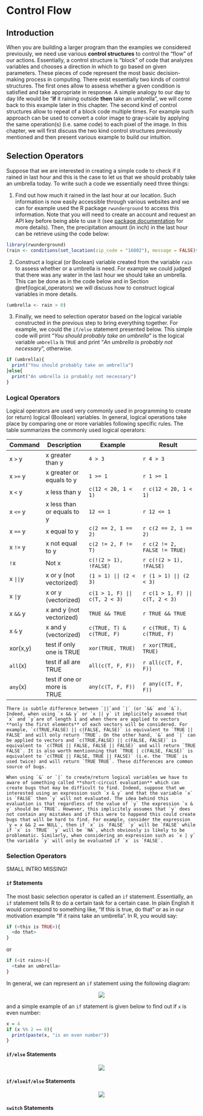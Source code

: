 # Control Flow {#control}

## Introduction

When you are building a larger program than the examples we considered previously, we need use various **control structures** to control the "flow" of our actions. Essentially, a control structure is "block" of code that analyzes variables and chooses a direction in which to go based on given parameters. These pieces of code represent the most basic decision-making process in computing. There exist essentially two kinds of control structures. The first ones allow to assess whether a given condition is satisfied and take appropriate in response. A simple analogy to our day to day life would be "**if** it raining outside **then** take an umbrella", we will come back to this example later in this chapter. The second kind of control structures allow to repeat of a block code multiple times. For example such approach can be used to convert a color image to gray-scale by applying the same operation(s) (i.e. same code) to each pixel of the image. In this chapter, we will first discuss the two kind control structures previously mentioned and then present various example to build our intuition.

<!-- Just like in our daily life, we need to place conditions in which we manipulate our behavior. Statistical programming also fundamentally works in the same way. We program specific behaviors for the program to follow to obtain the statistics that we may need for various tasks like regression and bootstrapping. -->


## Selection Operators

Suppose that we are interested in creating a simple code to check if it rained in last hour and this is the case to let us that we should probably take an umbrella today. To write such a code we essentially need three things:

1) Find out how much it rained in the last hour at our location. Such information is now easily accessible through various websites and we can for example used the R package `rwunderground` to access this information. Note that you will need to create an account and request an API key before being able to use it (see [package documentation](https://cran.r-project.org/web/packages/rwunderground/rwunderground.pdf) for more details). Then, the precipitation amount (in inch) in the last hour can be retrieve using the code below: 

```r
library(rwunderground)
(rain <- conditions(set_location(zip_code = "16802"), message = FALSE)$precip_1hr)
```

2) Construct a logical (or Boolean) variable created from the variable `rain` to assess whether or a umbrella is need. For example we could judged that there was any water in the last hour we should take an umbrella. This can be done as in the code below and in Section \@ref(logical_operators) we will discuss how to construct logical variables in more details.

```r
(umbrella <- rain > 0)
```

3) Finally, we need to selection operator based on the logical variable constructed in the previous step to bring everything together. For example, we could the `if/else` statement presented below. This simple code will print "*You should probably take an umbrella*" is the logical variable `umbrella` is `TRUE` and print "*An umbrella is probably not necessary*", otherwise.

```r
if (umbrella){
  print("You should probably take an umbrella")
}else{
  print("An umbrella is probably not necessary")
}
```


### Logical Operators {#sec_logical}

Logical operators are used very commonly used in programming to create (or return) logical (Boolean) variables. In general, logical operations take place by comparing one or more variables following specific rules. The table summarizes the commonly used logical operators:

| Command     | Description                |   Example                           |    Result                             |
|-------------|----------------------------|-------------------------------------|---------------------------------------|
| x `>` y     | x greater than y           | `4 > 3`                             | `r 4 > 3`                             |
| x `>=` y    | x greater or equals to y   | `1 >= 1`                            | `r 1 >= 1`                            |
| x `<` y     | x less than y              | `c(12 < 20, 1 < 1)`                 | `r c(12 < 20, 1 < 1)`                 |
| x `<=` y    | x less than or equals to y | `12 <= 1`                           | `r 12 <= 1`                           |
| x `==` y    | x equal to y               | `c(2 == 2, 1 == 2)`                 | `r c(2 == 2, 1 == 2)`                 |
| x `!=` y    | x not equal to y           | `c(2 != 2, F != T)`                 | `r c(2 != 2, FALSE != TRUE)`          |
| `!`x        | Not x                      | `c(!(2 > 1), !FALSE)`               | `r c(!(2 > 1), !FALSE)`               |
| x `|| `y    | x or y (not vectorized)    | `(1 > 1) || (2 < 3)`                | `r (1 > 1) || (2 < 3)`                |
| x `| `y     | x or y (vectorized)        | `c(1 > 1, F) || c(T, 2 < 3)`        | `r c(1 > 1, F) || c(T, 2 < 3)`        |
| x `&&` y    | x and y (not vectorized)   | `TRUE && TRUE`                      | `r TRUE && TRUE`                      |
| x `&` y     | x and y (vectorized)       | `c(TRUE, T) & c(TRUE, F)`           | `r c(TRUE, T) & c(TRUE, F)`           |
| xor(x,y)    | test if only one is TRUE   | `xor(TRUE, TRUE)`                   | `r xor(TRUE, TRUE)`                   |
| `all`(x)    | test if all are TRUE       |  `all(c(T, F, F))`                  | `r all(c(T, F, F))`                   |
| `any`(x)    | test if one or more is TRUE|  `any(c(T, F, F))`                  | `r any(c(T, F, F))`                   |


```block2
There is subtle difference between `||`and `|` (or `&&` and `&`). Indeed, when using `x && y` or `x || y` it implicitely assumed that `x` and `y`are of length 1 and when there are applied to vectors **only the first elements** of each vectors will be considered. For example, `c(TRUE,FALSE) || c(FALSE, FALSE)` is equivalent to `TRUE || FALSE` and will only return `TRUE`. On the other hand, `&` and `|` can be applied to vectors and `c(TRUE,FALSE) || c(FALSE, FALSE)` is equivalent to `c(TRUE || FALSE, FALSE || FALSE)` and will return `TRUE FALSE`. It is also worth mentionning that `TRUE | c(FALSE, FALSE)` is equivalent to `c(TRUE || FALSE, TRUE || FALSE)` (i.e. the `TRUE` is used twice) and will return `TRUE TRUE`. These differences are common source of bugs. 
```

```block2
When using `&` or `|` to create/return logical variables we have to aware of something called **short-circuit evaluation** which can create bugs that may be difficult to find. Indeed, suppose that we interested using an expression such `x & y` and that the variable `x` is `FALSE` then `y` will not evaluated. The idea behind this evaluation is that regardless of the value of `y` the expression `x & y` should be `TRUE`. However, this implicitely assumes that `y` does not contain any mistakes and if this were to happend this could create bugs that will be hard to find. For example, consider the expression `y = x && 2 == NULL`, then if `x` is `FALSE` `y` will be `FALSE` while if `x` is `TRUE` `y` will be `NA`, which obviously is likely to be problematic. Similarly, when considering an expression such as `x | y` the variable `y` will only be evaluated if `x` is `FALSE`.
```


<!--
```r
x = c(3,6,3,4,5)
y = c(2,3,4,5,6)
x>y
```

This method outputs a vector of boolean TRUE and FALSE values that perform element-wise comparisons. Note, this is called a vectorized method, which we will further mention in some detail later. `isTRUE()` checks if all the elements within the object is `TRUE`. 

```r
isTRUE(TRUE)
isTRUE(x>y)
```
-->

### Selection Operators 

SMALL INTRO MISSING! 

#### `if` Statements

The most basic selection operator is called an `if` statement. Essentially, an `if` statement tells R to do a certain task for a certain case. In plain English it would correspond to something like, "If this is true, do that" or as in our motivation example "If it rains take an umbrella". In R, you would say:

```r
if (<this is TRUE>){
  <do that>
}
```

or

```r
if (<it rains>){
  <take an umbrella>
}
```

In general, we can represent an `if` statement using the following diagram:

<center>
![](images/if.png)
</center>

and a simple example of an `if` statement is given below to find out if `x` is even number:

```r
x = 4
if (x %% 2 == 0){
  print(paste(x, "is an even number"))
}
```


#### `if/else` Statements

<center>
![](images/ifelse.png)
</center>

#### `if/elseif/else` Statements

<center>
![](images/ifelseifelse.png)
</center>

#### `switch` Statements


